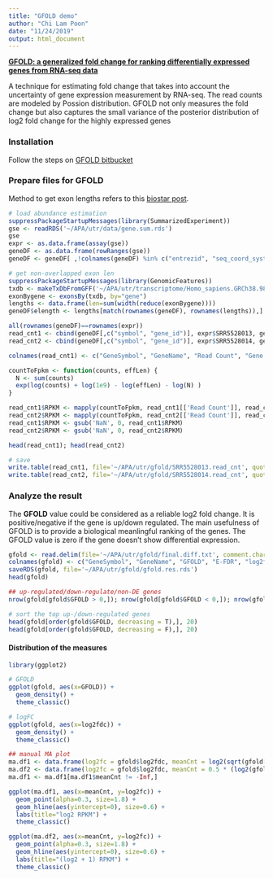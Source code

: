 ```yaml
---
title: "GFOLD demo"
author: "Chi Lam Poon"
date: "11/24/2019"
output: html_document
---
```


[__GFOLD: a generalized fold change for ranking differentially expressed genes from RNA-seq data__](https://academic.oup.com/bioinformatics/article/28/21/2782/235811)

A technique for estimating fold change that takes into account the uncertainty of gene expression measurement by RNA-seq.
The read counts are modeled by Possion distribution.
GFOLD not only measures the fold change but also captures the small variance of the posterior distribution of log2 fold change for the highly expressed genes

### Installation

Follow the steps on [GFOLD bitbucket](https://bitbucket.org/feeldead/gfold/src/default/)

### Prepare files for GFOLD

Method to get exon lengths refers to this [biostar post](https://www.biostars.org/p/83901/).
```R
# load abundance estimation
suppressPackageStartupMessages(library(SummarizedExperiment))
gse <- readRDS('~/APA/utr/data/gene.sum.rds')
gse
expr <- as.data.frame(assay(gse))
geneDF <- as.data.frame(rowRanges(gse))
geneDF <- geneDF[ ,!colnames(geneDF) %in% c("entrezid", "seq_coord_system")]

# get non-overlapped exon len
suppressPackageStartupMessages(library(GenomicFeatures))
txdb <- makeTxDbFromGFF('~/APA/utr/transcriptome/Homo_sapiens.GRCh38.98.gtf.gz')
exonBygene <- exonsBy(txdb, by="gene")
lengths <- data.frame(len=sum(width(reduce(exonBygene))))
geneDF$elength <- lengths[match(rownames(geneDF), rownames(lengths)),]

all(rownames(geneDF)==rownames(expr))
read_cnt1 <- cbind(geneDF[,c("symbol", "gene_id")], expr$SRR5528013, geneDF$elength)
read_cnt2 <- cbind(geneDF[,c("symbol", "gene_id")], expr$SRR5528014, geneDF$elength)

colnames(read_cnt1) <- c("GeneSymbol", "GeneName", "Read Count", "Gene exon length") -> colnames(read_cnt2)

countToFpkm <- function(counts, effLen) {
  N <- sum(counts)
  exp(log(counts) + log(1e9) - log(effLen) - log(N) )
}

read_cnt1$RPKM <- mapply(countToFpkm, read_cnt1[['Read Count']], read_cnt1[['Gene exon length']])
read_cnt2$RPKM <- mapply(countToFpkm, read_cnt2[['Read Count']], read_cnt2[['Gene exon length']])
read_cnt1$RPKM <- gsub('NaN', 0, read_cnt1$RPKM)
read_cnt2$RPKM <- gsub('NaN', 0, read_cnt2$RPKM)

head(read_cnt1); head(read_cnt2)

# save
write.table(read_cnt1, file='~/APA/utr/gfold/SRR5528013.read_cnt', quote = F, sep = "\t", row.names = F)
write.table(read_cnt2, file='~/APA/utr/gfold/SRR5528014.read_cnt', quote = F, sep = "\t", row.names = F)
```


### Analyze the result
The __GFOLD__ value could be considered as a reliable log2 fold change. It is positive/negative if the gene is up/down regulated. The main usefulness of GFOLD is to provide a biological meanlingful ranking of the genes. The GFOLD value is zero if the gene doesn't show differential expression. 

```R
gfold <- read.delim(file='~/APA/utr/gfold/final.diff.txt', comment.char = '#')
colnames(gfold) <- c("GeneSymbol", "GeneName", "GFOLD", "E-FDR", "log2fdc", "1stRPKM", "2ndRPKM")
saveRDS(gfold, file='~/APA/utr/gfold/gfold.res.rds')
head(gfold)

## up-regulated/down-regulate/non-DE genes
nrow(gfold[gfold$GFOLD > 0,]); nrow(gfold[gfold$GFOLD < 0,]); nrow(gfold[gfold$GFOLD == 0,])

# sort the top up-/down-regulated genes
head(gfold[order(gfold$GFOLD, decreasing = T),], 20)
head(gfold[order(gfold$GFOLD, decreasing = F),], 20)
```

#### Distribution of the measures
```R
library(ggplot2)

# GFOLD
ggplot(gfold, aes(x=GFOLD)) + 
  geom_density() +
  theme_classic()

# logFC
ggplot(gfold, aes(x=log2fdc)) + 
  geom_density() +
  theme_classic()

## manual MA plot
ma.df1 <- data.frame(log2fc = gfold$log2fdc, meanCnt = log2(sqrt(gfold[,'1stRPKM'] * gfold[,'2ndRPKM'])))
ma.df2 <- data.frame(log2fc = gfold$log2fdc, meanCnt = 0.5 * (log2(gfold[,'1stRPKM'] + 1) + log2(gfold[,'2ndRPKM'] + 1)))
ma.df1 <- ma.df1[ma.df1$meanCnt != -Inf,]

ggplot(ma.df1, aes(x=meanCnt, y=log2fc)) +
  geom_point(alpha=0.3, size=1.8) +
  geom_hline(aes(yintercept=0), size=0.6) +
  labs(title="log2 RPKM") +
  theme_classic()

ggplot(ma.df2, aes(x=meanCnt, y=log2fc)) +
  geom_point(alpha=0.3, size=1.8) +
  geom_hline(aes(yintercept=0), size=0.6) +
  labs(title="(log2 + 1) RPKM") +
  theme_classic()

```



